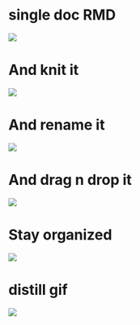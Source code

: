 
# single doc RMD


![](video/single-doc-Rmd.gif)

# And knit it

![](video/single-doc-knit.gif)

# And rename it

![](video/single-doc-rename.gif)


# And drag n drop it

![](video/single-doc-dnd.gif)


# Stay organized

![](video/stay-organized1.gif)

# distill gif

![](video/distill-intro.gif)